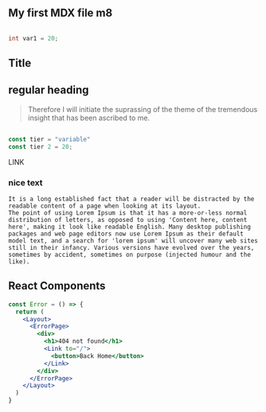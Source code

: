 
<section className="mdx-page">

<Logo />

<h2> My first MDX file m8</h2>

```Java

int var1 = 20;

```

<h2 title={true}> Title</h2>
<h2> regular heading</h2>

<BlockQuote>
Therefore I will initiate the suprassing of the theme of the tremendous insight that has been ascribed to me.

</BlockQuote>

<div className = "code">

```js

const tier = "variable"
const tier 2 = 20;

```

</div>

<Link to="/about">LINK</Link>

<h3> nice text </h3>

<div className="nice-text">
  <FiInfo className="nice-text-icon"></FiInfo>

    It is a long established fact that a reader will be distracted by the readable content of a page when looking at its layout.
    The point of using Lorem Ipsum is that it has a more-or-less normal distribution of letters, as opposed to using 'Content here, content here', making it look like readable English. Many desktop publishing packages and web page editors now use Lorem Ipsum as their default model text, and a search for 'lorem ipsum' will uncover many web sites still in their infancy. Various versions have evolved over the years, sometimes by accident, sometimes on purpose (injected humour and the like).

</div>

<h2>React Components</h2>

```jsx
const Error = () => {
  return (
    <Layout>
      <ErrorPage>
        <div>
          <h1>404 not found</h1>
          <Link to="/">
            <button>Back Home</button>
          </Link>
        </div>
      </ErrorPage>
    </Layout>
  )
}
```

<LikeButton />

<Counter />

</section>
